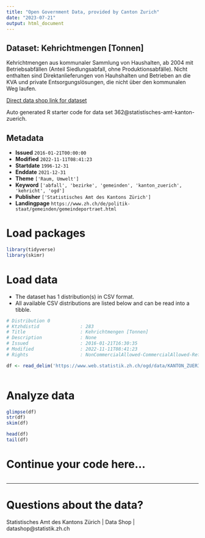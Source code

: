```yaml
---
title: "Open Government Data, provided by Canton Zurich"
date: "2023-07-21"
output: html_document
---
```


## Dataset: Kehrichtmengen [Tonnen]

Kehrichtmengen aus kommunaler Sammlung von Haushalten, ab 2004 mit Betriebsabfällen (Anteil Siedlungsabfall, ohne Produktionsabfälle). Nicht enthalten sind Direktanlieferungen von Hauhshalten und Betrieben an die KVA und private Entsorgungslösungen, die nicht über den kommunalen Weg laufen.

[Direct data shop link for dataset](https://www.zh.ch/de/politik-staat/opendata.html#/datasets/362@statistisches-amt-kanton-zuerich)

Auto generated R starter code for data set 362@statistisches-amt-kanton-zuerich.

## Metadata

- **Issued** `2016-01-21T00:00:00`
- **Modified** `2022-11-11T08:41:23`
- **Startdate** `1996-12-31`
- **Enddate** `2021-12-31`
- **Theme** `['Raum, Umwelt']`
- **Keyword** `['abfall', 'bezirke', 'gemeinden', 'kanton_zuerich', 'kehricht', 'ogd']`
- **Publisher** `['Statistisches Amt des Kantons Zürich']`
- **Landingpage** `https://www.zh.ch/de/politik-staat/gemeinden/gemeindeportraet.html`


# Load packages

```r

library(tidyverse)
library(skimr)

```

# Load data

-   The dataset has 1 distribution(s) in CSV format.
-   All available CSV distributions are listed below and can be read into a tibble.

```r

# Distribution 0
# Ktzhdistid               : 283
# Title                    : Kehrichtmengen [Tonnen]
# Description              : None
# Issued                   : 2016-01-21T16:30:35
# Modified                 : 2022-11-11T08:41:23
# Rights                   : NonCommercialAllowed-CommercialAllowed-ReferenceRequired

df <- read_delim('https://www.web.statistik.zh.ch/ogd/data/KANTON_ZUERICH_135.csv')



```

# Analyze data

```r

glimpse(df)
str(df)
skim(df)

head(df)
tail(df)

```

# Continue your code here...

```r

```

------------------------------------------------------------------------

# Questions about the data?

Statistisches Amt des Kantons Zürich | Data Shop | datashop@statistik.zh.ch
